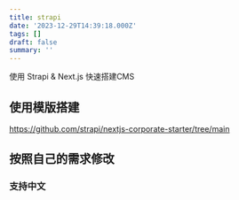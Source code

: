 ```yaml
---
title: strapi
date: '2023-12-29T14:39:18.000Z'
tags: []
draft: false
summary: ''
---
```


使用 Strapi & Next.js 快速搭建CMS



## 使用模版搭建

https://github.com/strapi/nextjs-corporate-starter/tree/main

## 按照自己的需求修改

### 支持中文

